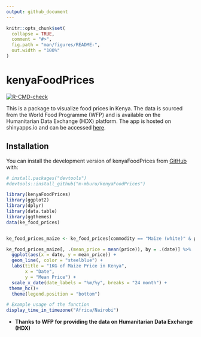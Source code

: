 ```yaml
---
output: github_document
---
```


<!-- README.md is generated from README.Rmd. Please edit that file -->

```r
knitr::opts_chunk$set(
  collapse = TRUE,
  comment = "#>",
  fig.path = "man/figures/README-",
  out.width = "100%"
)
```

# kenyaFoodPrices

<!-- badges: start -->
[![R-CMD-check](https://github.com/m-mburu/kenyaFoodPrices/actions/workflows/R-CMD-check.yaml/badge.svg)](https://github.com/m-mburu/kenyaFoodPrices/actions/workflows/R-CMD-check.yaml)
<!-- badges: end -->

This is a package to visualize food prices in Kenya. The data is sourced from the World Food Programme (WFP) and is available on the Humanitarian Data Exchange (HDX) platform. The app is hosted on shinyapps.io and can be accessed [here](https://mmburu.shinyapps.io/kenyaFoodPrices/).

## Installation

You can install the development version of kenyaFoodPrices from [GitHub](https://github.com/) with:

``` r
# install.packages("devtools")
#devtools::install_github("m-mburu/kenyaFoodPrices")
```


```r
library(kenyaFoodPrices)
library(ggplot2)
library(dplyr)
library(data.table)
library(ggthemes)
data(ke_food_prices)


ke_food_prices_maize <- ke_food_prices[commodity == "Maize (white)" & pricetype == "Retail",]

ke_food_prices_maize[, .(mean_price = mean(price)), by = .(date)] %>%
  ggplot(aes(x = date, y = mean_price)) +
  geom_line(, color = "steelblue") +
  labs(title = "1KG of Maize Price in Kenya",
       x = "Date",
       y = "Mean Price") +
  scale_x_date(date_labels = "%m/%y", breaks = "24 month") +
 theme_hc()+
  theme(legend.position = "bottom")


```


```r
# Example usage of the function
display_time_in_timezone("Africa/Nairobi")


```

- **Thanks to WFP for providing the data on Humanitarian Data Exchange (HDX)**

